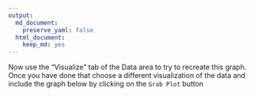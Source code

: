 ```yaml
---
output: 
  md_document:
    preserve_yaml: false
  html_document: 
    keep_md: yes
---
```


<p></p>
Now use the "Visualize" tab of the Data area to try to recreate this graph. Once you have done that choose a different visualization of the data and include the graph below by clicking on the `Grab Plot` button